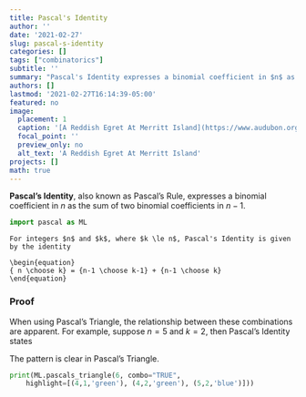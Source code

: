 ```yaml
---
title: Pascal's Identity
author: ''
date: '2021-02-27'
slug: pascal-s-identity
categories: []
tags: ["combinatorics"]
subtitle: ''
summary: "Pascal's Identity expresses a binomial coefficient in $n$ as the sum of two binomial coefficients in $n-1.$"
authors: []
lastmod: '2021-02-27T16:14:39-05:00'
featured: no
image:
  placement: 1
  caption: '[A Reddish Egret At Merritt Island](https://www.audubon.org/field-guide/bird/reddish-egret) by C Railey is licensed under [CC BY 4.0](https://creativecommons.org/licenses/by/4.0/)'
  focal_point: ''
  preview_only: no
  alt_text: 'A Reddish Egret At Merritt Island'
projects: []
math: true
---
```

**Pascal's Identity**, also known as Pascal's Rule, expresses a binomial coefficient in $n$ as the sum of two binomial coefficients in $n-1$. 
```python
import pascal as ML
```

```theorem
For integers $n$ and $k$, where $k \le n$, Pascal's Identity is given by the identity

\begin{equation}
{ n \choose k} = {n-1 \choose k-1} + {n-1 \choose k}
\end{equation}
```

### Proof

\begin{aligned}
{n \choose k} = & \ \ { n \choose k}      \\[1em]
              = & \ \ \frac{n!}{k!(n-k)!} \\[1em]
              = & \ \ \frac{(n-1)!}{(k-1)!(n-1-k)!} \left[ \frac{n}{(n-k)k} \right] \\[1em]
              = & \ \ \frac{(n-1)!}{(k-1)!(n-1-k)!} \left[ \frac{1}{(n-k)}+ \frac{1}{k}\right] \\[1em]
              = & \ \ \left[ \frac{(n-1)!}{(k-1)!(n-k)!} + \frac{(n-1)!}{k!(n-1-k)!} \right] \\[1em]
              = & \ \ {n-1 \choose k-1} + {n-1 \choose k} \\[1em]
                & & \qedsymbol
\end{aligned}

When using Pascal's Triangle, the relationship between these combinations are apparent. For example, suppose $n=5$ and $k=2$, then Pascal's Identity states

\begin{aligned}
\bluebox{ ${ 5 \choose 2}$ } = \ \ & \greenbox{ ${5-1 \choose 2-1}$ } + \greenbox{ ${5-1 \choose 2}$ } \\[1em]
                         = \ \ & \greenbox{ ${4 \choose 1}$ } + \greenbox{ ${4 \choose 2}$ }. \\[1em]
\end{aligned}

The pattern is clear in Pascal's Triangle.

```python
print(ML.pascals_triangle(6, combo="TRUE",
    highlight=[(4,1,'green'), (4,2,'green'), (5,2,'blue')]))
```
